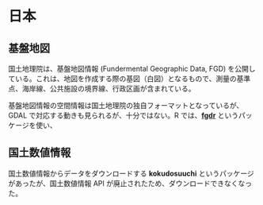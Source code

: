 #  日本  {#japan}


##  基盤地図

国土地理院は、基盤地図情報 (Fundermental Geographic Data, FGD) を公開している。これは、地図を作成する際の基図（白図）となるもので、測量の基準点、海岸線、公共施設の境界線、行政区画が含まれている。

基盤地図情報の空間情報は国土地理院の独自フォーマットとなっているが、GDAL で対応する動きも見られるが、十分ではない。R では、[**fgdr**](https://cran.r-project.org/web/packages/fgdr/readme/README.html) というパッケージを使い、


## 国土数値情報

国土数値情報からデータをダウンロードする **kokudosuuchi** というパッケージがあったが、国土数値情報 API が廃止されたため、ダウンロードできなくなった。



